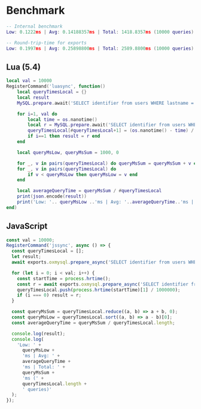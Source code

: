 # Benchmark

```lua
-- Internal benchmark
Low: 0.1222ms | Avg: 0.14188357ms | Total: 1418.8357ms (10000 queries)

-- Round-trip-time for exports
Low: 0.1997ms | Avg: 0.25898800ms | Total: 2589.8800ms (10000 queries)
```

## Lua (5.4)

```lua
local val = 10000
RegisterCommand('luasync', function()
    local queryTimesLocal = {}
    local result
    MySQL.prepare.await('SELECT identifier from users WHERE lastname = ?', {'Linden'})

    for i=1, val do
        local time = os.nanotime()
        local r = MySQL.prepare.await('SELECT identifier from users WHERE lastname = ?', {'Linden'})
        queryTimesLocal[#queryTimesLocal+1] = (os.nanotime() - time) / 1000000
        if i==1 then result = r end
    end

    local queryMsLow, queryMsSum = 1000, 0

    for _, v in pairs(queryTimesLocal) do queryMsSum = queryMsSum + v end
    for _, v in pairs(queryTimesLocal) do
        if v < queryMsLow then queryMsLow = v end
    end

    local averageQueryTime = queryMsSum / #queryTimesLocal
    print(json.encode(result))
    print('Low: '.. queryMsLow ..'ms | Avg: '..averageQueryTime..'ms | Total: '..queryMsSum..'ms ('..#queryTimesLocal..' queries)')
end)
```

## JavaScript

```js
const val = 10000;
RegisterCommand('jssync', async () => {
  const queryTimesLocal = [];
  let result;
  await exports.oxmysql.prepare_async('SELECT identifier from users WHERE lastname = ?', ['Linden']);

  for (let i = 0; i < val; i++) {
    const startTime = process.hrtime();
    const r = await exports.oxmysql.prepare_async('SELECT identifier from users WHERE lastname = ?', ['Linden']);
    queryTimesLocal.push(process.hrtime(startTime)[1] / 1000000);
    if (i === 0) result = r;
  }

  const queryMsSum = queryTimesLocal.reduce((a, b) => a + b, 0);
  const queryMsLow = queryTimesLocal.sort((a, b) => a - b)[0];
  const averageQueryTime = queryMsSum / queryTimesLocal.length;

  console.log(result);
  console.log(
    'Low: ' +
      queryMsLow +
      'ms | Avg: ' +
      averageQueryTime +
      'ms | Total: ' +
      queryMsSum +
      'ms (' +
      queryTimesLocal.length +
      ' queries)'
  );
});
```
